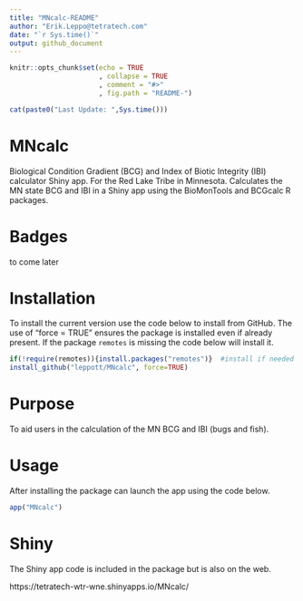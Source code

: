 ```yaml
---
title: "MNcalc-README"
author: "Erik.Leppo@tetratech.com"
date: "`r Sys.time()`"
output: github_document
---
```


<!-- README.md is generated from README.Rmd. Please edit that file -->

```r
knitr::opts_chunk$set(echo = TRUE
                      , collapse = TRUE
                      , comment = "#>"
                      , fig.path = "README-")

```

```r
cat(paste0("Last Update: ",Sys.time()))
```
# MNcalc
Biological Condition Gradient (BCG) and Index of Biotic Integrity (IBI)
calculator Shiny app.  For the Red Lake Tribe in Minnesota.  Calculates the MN
state BCG and IBI in a Shiny app using the BioMonTools and BCGcalc R packages.

# Badges
to come later

# Installation
To install the current version use the code below to install from GitHub. The 
use of “force = TRUE” ensures the package is installed even if already present. 
If the package `remotes` is missing the code below will install it.

```r
if(!require(remotes)){install.packages("remotes")}  #install if needed
install_github("leppott/MNcalc", force=TRUE)
```

# Purpose
To aid users in the calculation of the MN BCG and IBI (bugs and fish).

# Usage
After installing the package can launch the app using the code below.
```r
app("MNcalc")
```

# Shiny
The Shiny app code is included in the package but is also on the web.

https://tetratech-wtr-wne.shinyapps.io/MNcalc/
